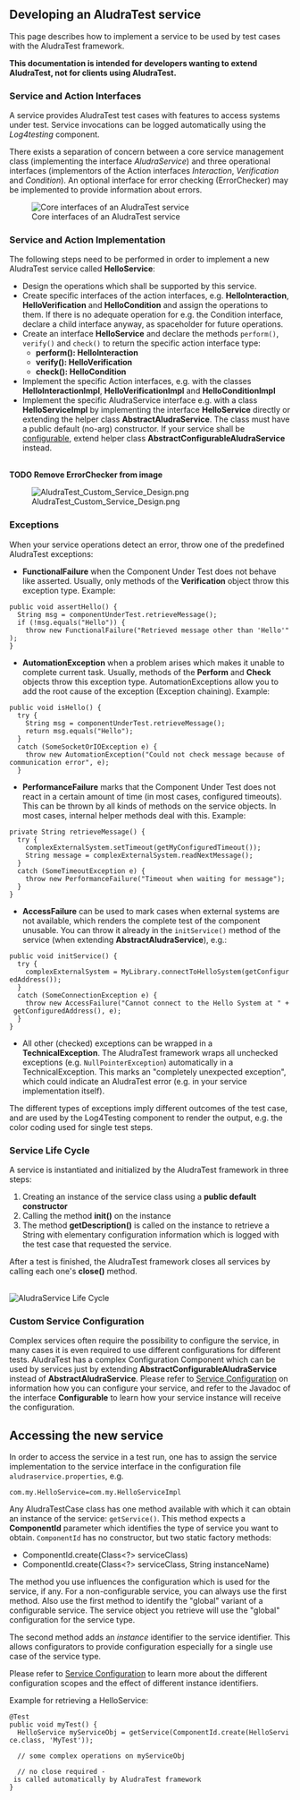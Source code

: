 == Developing an AludraTest service ==

This page describes how to implement a service to be used by test cases with the AludraTest framework.

'''This documentation is intended for developers wanting to extend AludraTest, not for clients using AludraTest.'''

=== Service and Action Interfaces ===

A service provides AludraTest test cases with features to access systems under test. Service invocations can be logged automatically using the ''Log4testing'' component.

There exists a separation of concern between a core service management class (implementing the interface ''AludraService'') and three operational interfaces (implementors of the Action interfaces ''Interaction'', ''Verification'' and ''Condition''). An optional interface for error checking (ErrorChecker) may be implemented to provide information about errors.

[[Image:AludraTest_Service_Design.png|Core interfaces of an AludraTest service]]

=== Service and Action Implementation ===

The following steps need to be performed in order to implement a new AludraTest service called '''HelloService''':

* Design the operations which shall be supported by this service.
* Create specific interfaces of the action interfaces, e.g. '''HelloInteraction''', '''HelloVerification''' and '''HelloCondition''' and assign the operations to them. If there is no adequate operation for e.g. the Condition interface, declare a child interface anyway, as spaceholder for future operations.
* Create an interface '''HelloService''' and declare the methods <code>perform()</code>, <code>verify()</code> and <code>check()</code> to return the specific action interface type:
** '''perform(): HelloInteraction'''
** '''verify(): HelloVerification'''
** '''check(): HelloCondition'''
* Implement the specific Action interfaces, e.g. with the classes '''HelloInteractionImpl''', '''HelloVerificationImpl''' and '''HelloConditionImpl'''
* Implement the specific AludraService interface e.g. with a class '''HelloServiceImpl''' by implementing the interface '''HelloService''' directly or extending the helper class '''AbstractAludraService'''. The class must have a public default (no-arg) constructor. If your service shall be [[Service Configuration|configurable]], extend helper class '''AbstractConfigurableAludraService''' instead.

<br/>

'''TODO Remove ErrorChecker from image''' 

[[Image:AludraTest_Custom_Service_Design.png]]

=== Exceptions ===

When your service operations detect an error, throw one of the predefined AludraTest exceptions:

* '''FunctionalFailure''' when the Component Under Test does not behave like asserted. Usually, only methods of the '''Verification''' object throw this exception type. Example:
 
 public void assertHello() {
   String msg = componentUnderTest.retrieveMessage();
   if (!msg.equals("Hello")) {
     throw new FunctionalFailure("Retrieved message other than 'Hello'");
 }

* '''AutomationException''' when a problem arises which makes it unable to complete current task. Usually, methods of the '''Perform''' and '''Check''' objects throw this exception type. AutomationExceptions allow you to add the root cause of the exception (Exception chaining). Example:

 public void isHello() {
   try {
     String msg = componentUnderTest.retrieveMessage();
     return msg.equals("Hello");
   }
   catch (SomeSocketOrIOException e) {
     throw new AutomationException("Could not check message because of communication error", e);
   }

* '''PerformanceFailure''' marks that the Component Under Test does not react in a certain amount of time (in most cases, configured timeouts). This can be thrown by all kinds of methods on the service objects. In most cases, internal helper methods deal with this. Example:

 private String retrieveMessage() {
   try {
     complexExternalSystem.setTimeout(getMyConfiguredTimeout());
     String message = complexExternalSystem.readNextMessage();
   }
   catch (SomeTimeoutException e) {
     throw new PerformanceFailure("Timeout when waiting for message");
   }
 }
 
* '''AccessFailure''' can be used to mark cases when external systems are not available, which renders the complete test of the component unusable. You can throw it already in the <code>initService()</code> method of the service (when extending '''AbstractAludraService'''), e.g.:

 public void initService() {
   try {
     complexExternalSystem = MyLibrary.connectToHelloSystem(getConfiguredAddress());
   }
   catch (SomeConnectionException e) {
     throw new AccessFailure("Cannot connect to the Hello System at " + getConfiguredAddress(), e);
   }
 }

* All other (checked) exceptions can be wrapped in a '''TechnicalException'''. The AludraTest framework wraps all unchecked exceptions (e.g. <code>NullPointerException</code>) automatically in a TechnicalException. This marks an "completely unexpected exception", which could indicate an AludraTest error (e.g. in your service implementation itself).

The different types of exceptions imply different outcomes of the test case, and are used by the Log4Testing component to render the output, e.g. the color coding used for single test steps.

=== Service Life Cycle ===

A service is instantiated and initialized by the AludraTest framework in three steps:

# Creating an instance of the service class using a '''public default constructor'''
# Calling the method '''init()''' on the instance
# The method '''getDescription()''' is called on the instance to retrieve a String with elementary configuration information which is logged with the test case that requested the service.

After a test is finished, the AludraTest framework closes all services by calling each one's '''close()''' method.

<br/>[[Image:AludraTest_AludraService_Lifecycle.png|AludraService Life Cycle]]

=== Custom Service Configuration ===

Complex services often require the possibility to configure the service, in many cases it is even required to use different configurations for different tests. AludraTest has a complex Configuration Component which can be used by services just by extending '''AbstractConfigurableAludraService''' instead of '''AbstractAludraService'''. Please refer to [[Service Configuration]] on information how you can configure your service, and refer to the Javadoc of the interface '''Configurable''' to learn how your service instance will receive the configuration.

== Accessing the new service ==

In order to access the service in a test run, one has to assign the service implementation to the service interface in the configuration file <code>aludraservice.properties</code>, e.g.

 com.my.HelloService=com.my.HelloServiceImpl

Any AludraTestCase class has one method available with which it can obtain an instance of the service: <code>getService()</code>. This method expects a '''ComponentId''' parameter which identifies the type of service you want to obtain. <code>ComponentId</code> has no constructor, but two static factory methods:

* ComponentId.create(Class<?> serviceClass)
* ComponentId.create(Class<?> serviceClass, String instanceName)

The method you use influences the configuration which is used for the service, if any. For a non-configurable service, you can always use the first method. Also use the first method to identify the "global" variant of a configurable service. The service object you retrieve will use the "global" configuration for the service type.

The second method adds an ''instance'' identifier to the service identifier. This allows configurators to provide configuration especially for a single use case of the service type. 

Please refer to [[Service Configuration]] to learn more about the different configuration scopes and the effect of different instance identifiers.

Example for retrieving a HelloService:

 @Test
 public void myTest() {
   HelloService myServiceObj = getService(ComponentId.create(HelloService.class, 'MyTest'));
   
   // some complex operations on myServiceObj
   
   // no close required - is called automatically by AludraTest framework
 }

